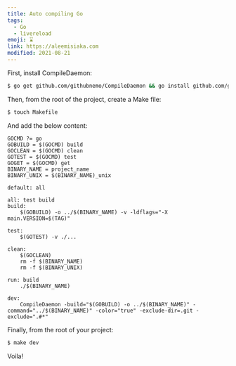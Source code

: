 ```yaml
---
title: Auto compiling Go
tags:
  - Go
  - livereload
emoji: ⌛
link: https://aleemisiaka.com
modified: 2021-08-21
---
```


First, install CompileDaemon:

```bash
$ go get github.com/githubnemo/CompileDaemon && go install github.com/githubnemo/CompileDaemon
```

Then, from the root of the project, create a Make file:

```bash
$ touch Makefile
```

And add the below content:

```make
GOCMD ?= go
GOBUILD = $(GOCMD) build
GOCLEAN = $(GOCMD) clean
GOTEST = $(GOCMD) test
GOGET = $(GOCMD) get
BINARY_NAME = project_name
BINARY_UNIX = $(BINARY_NAME)_unix

default: all

all: test build
build:
	$(GOBUILD) -o ../$(BINARY_NAME) -v -ldflags="-X main.VERSION=$(TAG)"

test:
	$(GOTEST) -v ./...

clean:
	$(GOCLEAN)
	rm -f $(BINARY_NAME)
	rm -f $(BINARY_UNIX)

run: build
	./$(BINARY_NAME)

dev:
	CompileDaemon -build="$(GOBUILD) -o ../$(BINARY_NAME)" -command="../$(BINARY_NAME)" -color="true" -exclude-dir=.git -exclude=".#*"
```

Finally, from the root of your project:

```bash
$ make dev
```

Voila!
